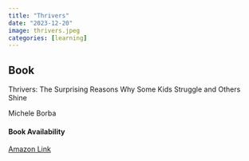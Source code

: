 ```yaml
---
title: "Thrivers"
date: "2023-12-20"
image: thrivers.jpeg
categories: [learning]
---
```


::: {.callout-tip icon="false"}
## Book

Thrivers: The Surprising Reasons Why Some Kids Struggle and Others Shine

Michele Borba

#### Book Availability

[Amazon Link](https://www.amazon.com/Thrivers-Surprising-Reasons-Struggle-Others/dp/0593085299/ref=asc_df_0593085299/?tag=hyprod-20&linkCode=df0&hvadid=564641475597&hvpos=&hvnetw=g&hvrand=3667005375200864919&hvpone=&hvptwo=&hvqmt=&hvdev=c&hvdvcmdl=&hvlocint=&hvlocphy=9031618&hvtargid=pla-1596298109994&psc=1&mcid=e97e449ddcc430c4b7e5d2d96c7a628c&gclid=EAIaIQobChMIzPbF0MzwgwMVKQGtBh0v7QovEAQYASABEgJQDvD_BwE)
:::
